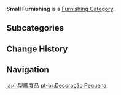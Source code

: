 {{Terminology Infobox
|type         = Item Groups
|type2        = Furnishing Categories
|type3        = Interior Furnishings
}}
'''Small Furnishing''' is a [[Furnishing Category]].

==Subcategories==
{{DPL Furnishing Categories|Small Furnishing}}

==Change History==
{{Change History|1.5}}

==Navigation==
{{Furnishing Navbox|interior}}

[[Category:Small Furnishing| ]]

[[ja:小型調度品]]
[[pt-br:Decoração Pequena]]